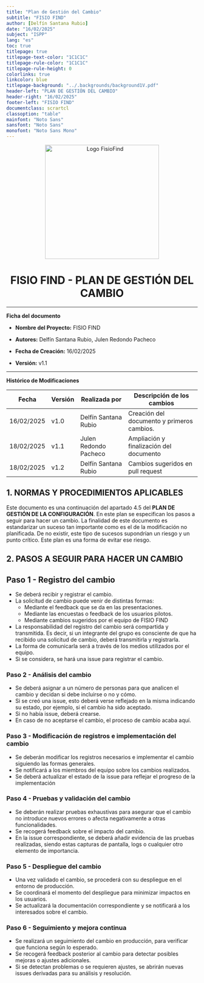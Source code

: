```yaml
---
title: "Plan de Gestión del Cambio"
subtitle: "FISIO FIND"
author: [Delfín Santana Rubio]
date: "16/02/2025"
subject: "ISPP"
lang: "es"
toc: true
titlepage: true
titlepage-text-color: "1C1C1C"
titlepage-rule-color: "1C1C1C"
titlepage-rule-height: 0
colorlinks: true
linkcolor: blue
titlepage-background: "../.backgrounds/background1V.pdf"
header-left: "PLAN DE GESTIÓN DEL CAMBIO"
header-right: "16/02/2025"
footer-left: "FISIO FIND"
documentclass: scrartcl
classoption: "table"
mainfont: "Noto Sans"
sansfont: "Noto Sans"
monofont: "Noto Sans Mono"
---
```


<!-- COMMENT THIS WHEN EXPORTING TO PDF -->

<p align="center">
  <img
    src="../../.img/Logo_FisioFind_Verde_sin_fondo.PNG"
    alt="Logo FisioFind"
    width="300"
  />
</p>

<h1 align="center" style={{ fontSize: "30px", fontWeight: "bold" }}>
  FISIO FIND - PLAN DE GESTIÓN DEL CAMBIO
</h1>

---

**Ficha del documento**

- **Nombre del Proyecto:** FISIO FIND

- **Autores:** Delfín Santana Rubio, Julen Redondo Pacheco

- **Fecha de Creación:** 16/02/2025

- **Versión:** v1.1

---

**Histórico de Modificaciones**

| Fecha      | Versión | Realizada por         | Descripción de los cambios                 |
| ---------- | ------- | --------------------- | ------------------------------------------ |
| 16/02/2025 | v1.0    | Delfín Santana Rubio  | Creación del documento y primeros cambios. |
| 18/02/2025 | v1.1    | Julen Redondo Pacheco | Ampliación y finalización del documento    |
| 18/02/2025 | v1.2    | Delfín Santana Rubio  | Cambios sugeridos en pull request          |

<!-- \newpage -->

## 1. NORMAS Y PROCEDIMIENTOS APLICABLES

Este documento es una continuación del apartado 4.5 del **PLAN DE GESTIÓN DE LA CONFIGURACIÓN**. En este plan se especifican los pasos a seguir para hacer un cambio. La finalidad de este documento es estandarizar un suceso tan importante como es el de la modificación no planificada. De no existir, este tipo de sucesos supondrían un riesgo y un punto crítico. Este plan es una forma de evitar ese riesgo.

## 2. PASOS A SEGUIR PARA HACER UN CAMBIO

## Paso 1 - Registro del cambio

- Se deberá recibir y registrar el cambio.
- La solicitud de cambio puede venir de distintas formas:
  - Mediante el feedback que se da en las presentaciones.
  - Mediante las encuestas o feedback de los usuarios pilotos.
  - Mediante cambios sugeridos por el equipo de FISIO FIND
- La responsabilidad del registro del cambio será compartida y transmitida. Es decir, si un integrante del grupo es consciente de que ha recibido una solicitud de cambio, deberá transmitirla y registrarla.
- La forma de comunicarla será a través de los medios utilizados por el equipo.
- Si se considera, se hará una issue para registrar el cambio.

### Paso 2 - Análisis del cambio

- Se deberá asignar a un número de personas para que analicen el cambio y decidan si debe incluirse o no y cómo.
- Si se creó una issue, esto deberá verse reflejado en la misma indicando su estado, por ejemplo, si el cambio ha sido aceptado.
- Si no había issue, deberá crearse.
- En caso de no aceptarse el cambio, el proceso de cambio acaba aquí.

### Paso 3 - Modificación de registros e implementación del cambio

- Se deberán modificar los registros necesarios e implementar el cambio siguiendo las formas generales.
- Se notificará a los miembros del equipo sobre los cambios realizados.
- Se deberá actualizar el estado de la issue para reflejar el progreso de la implementación

### Paso 4 - Pruebas y validación del cambio

- Se deberán realizar pruebas exhaustivas para asegurar que el cambio no introduce nuevos errores o afecta negativamente a otras funcionalidades.
- Se recogerá feedback sobre el impacto del cambio.
- En la issue correspondiente, se deberá añadir evidencia de las pruebas realizadas, siendo estas capturas de pantalla, logs o cualquier otro elemento de importancia.

### Paso 5 - Despliegue del cambio

- Una vez validado el cambio, se procederá con su despliegue en el entorno de producción.
- Se coordinará el momento del despliegue para minimizar impactos en los usuarios.
- Se actualizará la documentación correspondiente y se notificará a los interesados sobre el cambio.

### Paso 6 - Seguimiento y mejora continua

- Se realizará un seguimiento del cambio en producción, para verificar que funciona según lo esperado.
- Se recogerá feedback posterior al cambio para detectar posibles mejoras o ajustes adicionales.
- Si se detectan problemas o se requieren ajustes, se abrirán nuevas issues derivadas para su análisis y resolución.

